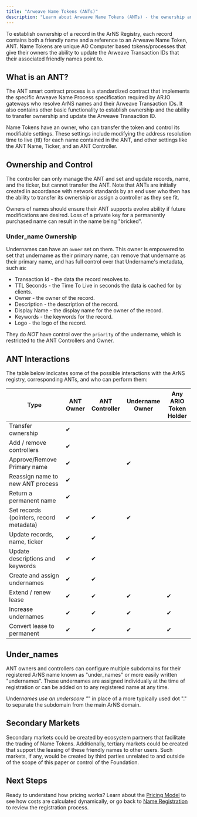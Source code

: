 ```yaml
---
title: "Arweave Name Tokens (ANTs)"
description: "Learn about Arweave Name Tokens (ANTs) - the ownership and control system for ArNS names"
---
```

To establish ownership of a record in the ArNS Registry, each record contains both a friendly name and a reference to an Arweave Name Token, ANT. Name Tokens are unique AO Computer based tokens/processes that give their owners the ability to update the Arweave Transaction IDs that their associated friendly names point to.

## What is an ANT?

The ANT smart contract process is a standardized contract that implements the specific Arweave Name Process specification required by AR.IO gateways who resolve ArNS names and their Arweave Transaction IDs. It also contains other basic functionality to establish ownership and the ability to transfer ownership and update the Arweave Transaction ID.

Name Tokens have an owner, who can transfer the token and control its modifiable settings. These settings include modifying the address resolution time to live (ttl) for each name contained in the ANT, and other settings like the ANT Name, Ticker, and an ANT Controller.

## Ownership and Control

The controller can only manage the ANT and set and update records, name, and the ticker, but cannot transfer the ANT. Note that ANTs are initially created in accordance with network standards by an end user who then has the ability to transfer its ownership or assign a controller as they see fit.

Owners of names should ensure their ANT supports evolve ability if future modifications are desired. Loss of a private key for a permanently purchased name can result in the name being "bricked".

### Under_name Ownership

Undernames can have an `owner` set on them. This owner is empowered to set that undername as their primary name, can remove that undername as their primary name, and has full control over that Undername's metadata, such as:

- Transaction Id - the data the record resolves to.
- TTL Seconds - the Time To Live in seconds the data is cached for by clients.
- Owner - the owner of the record.
- Description - the description of the record.
- Display Name - the display name for the owner of the record.
- Keywords - the keywords for the record.
- Logo - the logo of the record.

They do *NOT* have control over the `priority` of the undername, which is restricted to the ANT Controllers and Owner.

## ANT Interactions

The table below indicates some of the possible interactions with the ArNS registry, corresponding ANTs, and who can perform them:


| Type                                    | ANT Owner | ANT Controller | Undername Owner | Any ARIO Token Holder |
| ----------------------------------------- | ----------- | ---------------- | ----------------- | ----------------------- |
| Transfer ownership                      | ✔        |                |                 |                       |
| Add / remove controllers                | ✔        |                |                 |                       |
| Approve/Remove Primary name             | ✔        |                | ✔              |                       |
| Reassign name to new ANT process        | ✔        |                |                 |                       |
| Return a permanent name                 | ✔        |                |                 |                       |
| Set records (pointers, record metadata) | ✔        | ✔             | ✔              |                       |
| Update records, name, ticker            | ✔        | ✔             |                 |                       |
| Update descriptions and keywords        | ✔        | ✔             |                 |                       |
| Create and assign undernames            | ✔        | ✔             |                 |                       |
| Extend / renew lease                    | ✔        | ✔             | ✔              | ✔                    |
| Increase undernames                     | ✔        | ✔             | ✔              | ✔                    |
| Convert lease to permanent              | ✔        | ✔             | ✔              | ✔                    |

## Under_names

ANT owners and controllers can configure multiple subdomains for their registered ArNS name known as "under_names" or more easily written "undernames". These undernames are assigned individually at the time of registration or can be added on to any registered name at any time.

Under*names use an underscore "*" in place of a more typically used dot "." to separate the subdomain from the main ArNS domain.

## Secondary Markets

Secondary markets could be created by ecosystem partners that facilitate the trading of Name Tokens. Additionally, tertiary markets could be created that support the leasing of these friendly names to other users. Such markets, if any, would be created by third parties unrelated to and outside of the scope of this paper or control of the Foundation.

## Next Steps

Ready to understand how pricing works? Learn about the [Pricing Model](/learn/arns/pricing-model) to see how costs are calculated dynamically, or go back to [Name Registration](/learn/arns/name-registration) to review the registration process.
